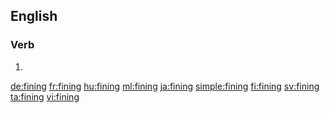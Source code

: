 ==English==

===Verb===
{{head|en|present participle}}

# {{present participle of|fine|lang=en}}

[[de:fining]]
[[fr:fining]]
[[hu:fining]]
[[ml:fining]]
[[ja:fining]]
[[simple:fining]]
[[fi:fining]]
[[sv:fining]]
[[ta:fining]]
[[vi:fining]]